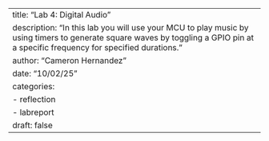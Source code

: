 ---
title: "Lab 4: Digital Audio"
description: "In this lab you will use your MCU to play music by using timers to generate square waves by toggling a GPIO pin at a specific frequency for specified durations."
author: "Cameron Hernandez"
date: "10/02/25"
categories:
  - reflection
  - labreport
draft: false
---
